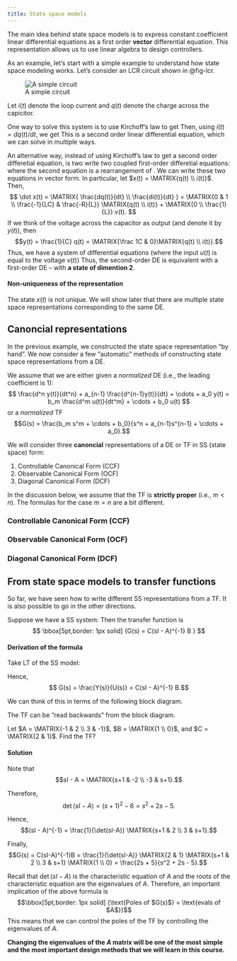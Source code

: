 ```yaml
---
title: State space models
---
```


The main idea behind state space models is to express constant coefficient linear differential equations as a first order **vector** differential equation. This representation allows us to use linear algebra to design controllers.

As an example, let's start with a simple example to understand how state space modeling works. Let's consider an LCR circuit shown in @fig-lcr.

![A simple circuit](figures/svg/circuits1.svg){#fig-lcr}


Let $i(t)$ denote the loop current and $q(t)$ denote the charge across the capicitor. 

One way to solve this system is to use Kirchoff's law to get
\begin{equation}\label{eq:KCL}
v(t) = Ri(t) + L \frac{di(t)}{dt} + \frac 1C \int i(t) dt.
\end{equation}
Then, using $i(t) = dq(t)/dt$, we get
\begin{equation}\label{eq:2nd-order}
L\frac{d^2 q(t)}{dt^2} + R \frac{dq(t)}{dt} + \frac 1C q(t) = v(t).
\end{equation}
This is a second order linear differential equation, which we can solve in multiple ways. 

An alternative way, instead of using Kirchoff's law to get a second order differetial equation, is two write two coupled first-order differetial equations:
\begin{align*}
  \frac{dq(t)}{dt} &= i(t) \\
  \frac{di(t)}{dt} &= -\frac{R}{L} i(t) - \frac{1}{LC} q(t) + \frac{1}{LC} v(t)
\end{align*}
where the second equation is a rearrangement of \eqref{eq:KCL}. We can write these two equations in vector form. In particular, let $x(t) = \MATRIX{q(t) \\ i(t)}$. Then,
$$
\dot x(t) = \MATRIX{ \frac{dq(t)}{dt} \\ \frac{di(t)}{dt} }
     =
     \MATRIX{0 & 1 \\ \frac{-1}{LC} & \frac{-R}{L}}
     \MATRIX{q(t) \\ i(t)} 
     +
     \MATRIX{0 \\ \frac{1}{L}} v(t).
$$
If we think of the voltage across the capacitor as output (and denote it by $y(t)$), then
$$y(t) = \frac{1}{C} q(t) = \MATRIX{\frac 1C & 0}\MATRIX{q(t) \\ i(t)}.$$
Thus, we have a system of differential equations (where the input $u(t)$ is equal to the voltage $v(t)$)
\begin{align}
\dot x(t) &= A x(t) + B u(t) \label{eq:SS-1}\\
y(t) &= C x(t) \label{eq:SS-2}
\end{align}
Thus, the second-order DE \eqref{eq:2nd-order} is equivalent with a first-order DE \eqref{eq:SS-1}--\eqref{eq:SS-2} with **a state of dimention 2**.

:::{.callout-warning}
#### Non-uniqueness of the representation
The state $x(t)$ is not unique. We will show later that there are multiple state space representations corresponding to the same DE.
:::

## Canoncial representations
In the previous example, we constructed the state space representation "by hand". We now consider a few "automatic" methods of constructing state space representations from a DE. 

We assume that we are either given a _normalized_ DE (i.e., the leading coefficient is 1):
$$
\frac{d^n y(t)}{dt^n} + a_{n-1} \frac{d^{n-1}y(t)}{dt} 
+ \cdots + a_0  y(t)
=
b_m \frac{d^m u(t)}{dt^m} + \cdots + b_0 u(t)
$$
or a _normalized_ TF
$$G(s) = \frac{b_m s^m + \cdots + b_0}{s^n + a_{n-1}s^{n-1} + \cdots + a_0}.$$

We will consider three **canoncial** representations of a DE or TF in SS (state space) form:

1. Controllable Canonical Form (CCF)
2. Observable Canonical Form (OCF)
3. Diagonal Canonical Form (DCF)

In the discussion below, we assume that the TF is **strictly proper** (i.e., $m < n$). The formulas for the case $m = n$ are a bit different.


### Controllable Canonical Form (CCF)

### Observable Canonical Form (OCF)

### Diagonal Canonical Form (DCF)

## From state space models to transfer functions

So far, we have seen how to write different SS representations from a TF. It is also possible to go in the other directions. 

Suppose we have a SS system:
\begin{align*}
\dot x(t) &= A x(t) + B u(t) \\
y(t) &= C x(t)
\end{align*}
Then the transfer function is
$$
  \bbox[5pt,border: 1px solid]
  {G(s) = C(sI - A)^{-1} B }
$$

:::{.callout-note collapse="true"} 
#### Derivation of the formula

Take LT of the SS model:
\begin{align*}
s X(s) &= A X(s) + B U(s) 
& \implies&&
X(s) &= (sI - A)^{-1} B U(s) \\
Y(s) &= C X(s)
& \implies&&
Y(s) &= C(sI - A)^{-1} B U(s)
\end{align*}

Hence,
$$ G(s) = \frac{Y(s)}{U(s)} = C(sI - A)^{-1} B.$$

:::

We can think of this in terms of the following block diagram. 

<!-- TODO: Add block diagram --> 

The TF can be "read backwards" from the block diagram.

:::{#exm-SS-to-TF-1}
Let $A = \MATRIX{-1 & 2 \\ 3 & -1}$, $B = \MATRIX{1 \\ 0}$, and $C = \MATRIX{2 & 1}$. Find the TF?
:::

:::{.callout-note collapse="true"} 
#### Solution

Note that
$$sI - A = \MATRIX{s+1 & -2 \\ -3 & s+1}.$$

Therefore,
$$\det(sI-A) = (s+1)^2 - 6 = s^2 + 2s -5. $$

Hence,
$$(sI - A)^{-1} = \frac{1}{\det(sI-A)} \MATRIX{s+1 & 2 \\ 3 & s+1}.$$

Finally,
$$G(s) = C(sI-A)^{-1}B 
=
\frac{1}{\det(sI-A)} \MATRIX{2 & 1} \MATRIX{s+1 & 2 \\ 3 & s+1} \MATRIX{1 \\ 0}
= \frac{2s + 5}{s^2 + 2s - 5}.$$
:::

Recall that $\det(sI-A)$ is the characteristic equation of $A$ and the roots of the characteristic equation are the eigenvalues of $A$. Therefore, an important implication of the above formula is
$$\bbox[5pt,border: 1px solid]
{\text{Poles of $G(s)$} = \text{evals of $A$}}$$
This means that we can control the poles of the TF by controlling the eigenvalues of $A$. 

**Changing the eigenvalues of the $A$ matrix will be one of the most simple and the most important design methods that we will learn in this course.**

